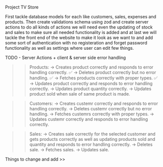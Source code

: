Project TV Store

First tackle database models for each like customers, sales, expenses and products. Then create validations schema using zod and create server actions to do all kinds of actions we will need even the updating of stock and sales to make sure all needed functionality is added and at last we will tackle the front end of the website to make it look as we want to and add some sort of authentication with no registeration and forget password functionality as well as settings where user can edit few things.

TODO - Server Actions + client & server side error handling
>> Products:
-> Creates product correctly and responds to error handling correctly. ✅
-> Deletes product correctly but no error handling. ✅
-> Fetches products correctly with proper types. ✅
-> Updates product correctly and responds to error handling correctly. 
-> Updates product quantity correctly.
-> Updates product sold when sale of same product is made.

>> Customers:
-> Creates custemr correctly and responds to error handling correctly. 
-> Deletes custemr correctly but no error handling. 
-> Fetches custemrs correctly with proper types.
-> Updates custemr correctly and responds to error handling correctly. 

>> Sales:
-> Creates sale correctly for the selected customer and gets products correctly as well as updating products sold and quantity and responds to error handling correctly. 
-> Deletes sale. 
-> Fetches sales. 
-> Updates sale. 

Things to change and add >>


